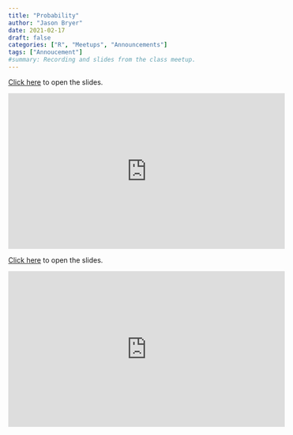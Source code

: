 ```yaml
---
title: "Probability"
author: "Jason Bryer"
date: 2021-02-17
draft: false
categories: ["R", "Meetups", "Announcements"]
tags: ["Annoucement"]
#summary: Recording and slides from the class meetup.
---
```



[Click here](/slides/03-Probability#1) to open the slides.

<iframe width="560" height="315" src="https://www.youtube.com/embed/WRQvP6Z_Vyc" frameborder="0" allow="accelerometer; autoplay; clipboard-write; encrypted-media; gyroscope; picture-in-picture" allowfullscreen></iframe>

<!--more-->

[Click here](/slides/03-Probability#1) to open the slides.

<iframe width="560" height="315" src="https://www.youtube.com/embed/WRQvP6Z_Vyc" frameborder="0" allow="accelerometer; autoplay; clipboard-write; encrypted-media; gyroscope; picture-in-picture" allowfullscreen></iframe>
